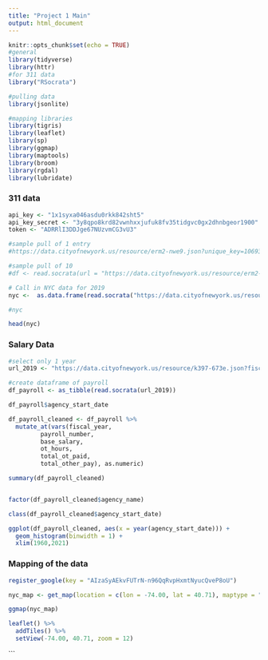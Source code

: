 ```yaml
---
title: "Project 1 Main"
output: html_document
---
```


```r
knitr::opts_chunk$set(echo = TRUE)
#general
library(tidyverse)
library(httr)
#for 311 data
library("RSocrata")

#pulling data
library(jsonlite)

#mapping libraries
library(tigris)
library(leaflet)
library(sp)
library(ggmap)
library(maptools)
library(broom)
library(rgdal)
library(lubridate)
```

### 311 data

```r
api_key <- "1x1syxa046asdu0rkk842sht5"
api_key_secret <- "3y8qpo8krd82vwnhxxjufuk8fv35tidgvc0gx2dhnbgeor1900"
token <- "ADRRlI3DDJge67NUzvmCG3vU3"
```


```r
#sample pull of 1 entry
#https://data.cityofnewyork.us/resource/erm2-nwe9.json?unique_key=10693408

#sample pull of 10
#df <- read.socrata(url = "https://data.cityofnewyork.us/resource/erm2-nwe9.json?$limit=10")
```

```r

# Call in NYC data for 2019
nyc <-  as.data.frame(read.socrata("https://data.cityofnewyork.us/resource/fhrw-4uyv.json?$where=created_date between '2019-01-01T12:00:00' and '2019-12-31T23:59:59' and agency = 'NYPD'", app_token = token))

#nyc

head(nyc)
```




### Salary Data

```r
#select only 1 year
url_2019 <- "https://data.cityofnewyork.us/resource/k397-673e.json?fiscal_year=2019"

#create dataframe of payroll
df_payroll <- as_tibble(read.socrata(url_2019))

df_payroll$agency_start_date

df_payroll_cleaned <- df_payroll %>%
  mutate_at(vars(fiscal_year,
         payroll_number,
         base_salary,
         ot_hours,
         total_ot_paid,
         total_other_pay), as.numeric) 

```

```r
summary(df_payroll_cleaned)


factor(df_payroll_cleaned$agency_name)
```



```r
class(df_payroll_cleaned$agency_start_date)

ggplot(df_payroll_cleaned, aes(x = year(agency_start_date))) + 
  geom_histogram(binwidth = 1) + 
  xlim(1960,2021)

```



### Mapping of the data

```r
register_google(key = "AIzaSyAEkvFUTrN-n96QqRvpHxmtNyucQveP8oU")
```

 
```r
nyc_map <- get_map(location = c(lon = -74.00, lat = 40.71), maptype = "terrain", zoom = 11)
```


```r
ggmap(nyc_map)
```



```r
leaflet() %>%
  addTiles() %>%
  setView(-74.00, 40.71, zoom = 12)
```
```


